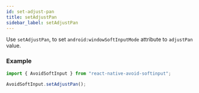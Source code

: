 ```yaml
---
id: set-adjust-pan
title: setAdjustPan
sidebar_label: setAdjustPan
---
```


Use `setAdjustPan`, to set `android:windowSoftInputMode` attribute to `adjustPan` value.

### Example

```ts
import { AvoidSoftInput } from "react-native-avoid-softinput";

AvoidSoftInput.setAdjustPan();
```
